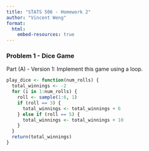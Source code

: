 ```yaml
---
title: "STATS 506 - Homework 2"
author: "Vincent Weng"
format:
  html:
    embed-resources: true
---
```


<h3>Problem 1 - Dice Game</h3>

Part (A) - Version 1: Implement this game using a loop.
```r
play_dice <- function(num_rolls) {
  total_winnings <- -2
  for (i in 1:num_rolls) {
    roll <- sample(1:6, 1)
    if (roll == 3) {
      total_winnings <- total_winnings + 6
    } else if (roll == 5) {
      total_winnings <- total_winnings + 10
    }
  }
  return(total_winnings)
}
```

